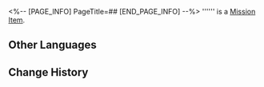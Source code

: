 <%-- [PAGE_INFO]
PageTitle=##
[END_PAGE_INFO] --%>
{{Item Infobox
|id          = 140359
|image       = Item .png{{subst:void|<!--$UPLOAD:<<SpriteOutput/ItemFigures/140359.png>-<Item .png>-<Item Icons>>-->}}
|type        = Mission Item
|invCategory = Missions
|rarity      = 3
|effect      = 
|description = 
}}
'''''' is a [[Mission Item]].

==Other Languages==
{{Other Languages
|en   = 
|zhs  = 
|zht  = 
|ja   = 
|ko   = 
|es   = 
|fr   = 
|ru   = 
|th   = 
|vi   = 
|de   = 
|id   = 
|pt   = 
}}

==Change History==
{{Change History|1.5}}
